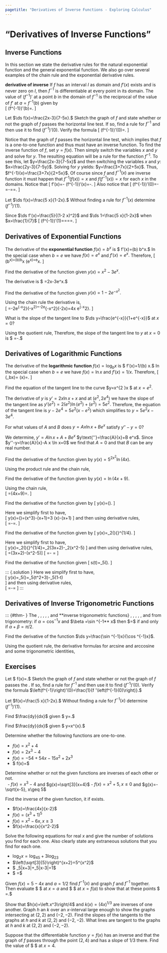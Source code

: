 ```yaml
---
pagetitle: "Derivatives of Inverse Functions - Exploring Calculus"
---
```

# "Derivatives of Inverse Functions"

## Inverse Functions

In this section we state the derivative rules for the natural exponential function and the general exponential function. 
We also go over several examples of the chain rule and the exponential derivative rules.


::: {#thm- } 
\index{derivative of inverse} **derivative of inverse** 
If $f$ has an interval $I$ as domain and $f'(x)$ exists and is never zero on $I,$ then $f^{-1}$ is differentiable at every point in its domain. 
The value of $\left(f^{-1}\right)'$ at a point $b$ in the domain of $f^{-1}$ is the reciprocal of the value of $f'$ at $a=f^{-1}(b)$ given by  
\[
\left(f^{-1}\right)'(b)=\frac{1}{f '\left(f^{-1}(b)\right)}.
\]
::: 


::: {#exm- } 
Let $\ds f(x)=\frac{2x-3}{7-5x}.$ 
Sketch the graph of $f$ and state whether or not the graph of $f$ passes the horizontal line test. 
If so, find a rule for $f^{-1}$ and then use it to find $\left(f^{-1}\right) '(0)$. 
Verify the formula
\[
\ds \left(f^{-1}\right)'(0)=\frac{1}{f'\left(f^{-1}(0)\right)}.
\]
::: 

\begin{figure}[htbp]
\begin{center}
{\includegraphics[width=250pt]{_includes/p20.pdf}} 
\caption{The graph of $\ds f(x)=\frac{2x-3}{7-5x}.$.}
\label{fig:}
\end{center}
\end{figure}

::: {.solution }
Notice that the graph of $f$ passes the horizontal line test, which implies that $f$ is a one-to-one function and thus must have an inverse function. 
To find the inverse function of $f$, set $y=f(x)$. 
Then simply switch the variables $x$ and $y$ and solve for $y$. 
The resulting equation will be a rule for the function $f^{-1}$. 
To see this, let $y=\frac{2x-3}{7-5x}$ and then switching the variables $x$ and $y$: $x=\frac{2y-3}{7-5y}$. 
Solving for $y$ yields: $y=\frac{3+7x}{2+5x}$. 
Thus, $f^{-1}(x)=\frac{3+7x}{2+5x}$. 
Of course since $f$ and $f^{-1}(x)$ are inverse function it must happen that $f^{-1}(f(x))=x$ and  $f(f^{-1}(x))=x$ for each $x$ in the domains. 
Notice that 
\[
f'(x)=-\frac{1}{(7-5 x)^2}  \qquad \text{and} \qquad (f^{-1})'(x)=-\frac{1}{(2+5 x)^2}.
\]
Also notice that 
\[
(f^{-1})'(0)=-\frac{1}{(2+5 (0))^2}=-\frac{1}{4}=\frac{1}{f'\left(\frac{3}{2}\right)}=\frac{1}{f'\left(f^{-1}(0)\right)}.
\]
::: 


::: {#exm- } 
Let $\ds f(x)=\frac{5 x}{1-2x}.$ 
Without finding a rule for $f^{-1}(x)$ determine $\left(f^{-1}\right) '(1).$
::: 

::: {.solution }
Since $\ds f'(x)=\frac{5}{(1-2 x)^2}$ and $\ds 1=\frac{5 x}{1-2x}$ when $x=\frac{1}{7}$
\[
\left(f^{-1}\right)'(1)=\frac{1}{f '\left(f^{-1}(1)\right)}=\frac{1}{f '(1/7)}=\frac{1}{\frac{49}{5}}=\frac{5}{49}.
\square
\]
::: 

## Derivatives of Exponential Functions


::: {#thm- } 
The derivative of the \index{exponential function} **exponential function**  $f(x)=b^x$ is $  f'(x)=(\ln  b) b^x.$ 
In the special case when $b=e$ we have $f(x)=e^x$ and $f'(x)=e^x.$ 
Therefore, 
\[
\frac{d}{dx}\left(b^x\right)=(\ln  b)b^x \qquad \text{and} \qquad \frac{d}{dx}\left(e^x\right)=e^x.
\]
::: 

::: {#exm- } 
Find the derivative of the function given $y(x)=x^2-3e^x.$
::: 

::: {.solution }
The derivative is $  \frac{dy}{dx}=2x-3e^x.$
::: 


::: {#exm- }  
Find the derivative of the function given $y(x)=1-2e^{-x^2}.$
::: 

::: {.solution }
Using the chain rule the derivative is,  
\[
\frac{dy}{dx}=-2e^{-x^2}\frac{d}{dx}\left(-x^2\right)=-2e^{-x^2}(-2x)=4x e^{-x^2}.
\square
\]
::: 

::: {#exm- } 
What is the slope of the tangent line to $\ds y=\frac{e^{-x}}{1+e^{-x}}$ at $x=0?$
::: 

::: {.solution }
Using the quotient rule,
\begin{align*}
\frac{dy}{dx}& =\frac{\left(1+e^{-x}\right)\left(-e^{-x}\right)-e^{-x}\left(-e^{-x}\right)}{\left(1+e^{-x}\right)^2} \\
& =\frac{-e^{-x}\left(1+e^{-x}-e^{-x}\right)}{\left(1+e^{-x}\right)^2} 
 =\frac{-e^{-x}}{\left(1+e^{-x}\right)^2}=-\frac{e^x}{\left(1+e^x\right)^2}
\end{align*}
Therefore, the slope of the tangent line to $y$ at $x=0$ is $  \frac{-e^{-(0)}}{\left(1+e^{-(0)}\right)^2}=-\frac{1}{4}.$
::: 


## Derivatives of Logarithmic Functions


::: {#thm- } 
The derivative of the \index{logarithmic function} **logarithmic function**  $f(x)=\log _bx$ is $  f'(x)=1/(\ln  b) x.$ 
In the special case when $b=e$ we have $f(x)=\ln  x$ and $f'(x)=1/x.$ 
Therefore, 
\[
\frac{d}{dx}\left(\log _bx\right)=\frac{1}{(\ln  b)x} \qquad \text{and} \qquad \frac{d}{dx}(\ln  x)=\frac{1}{x}.
\]
::: 


::: {#exm- } 
Find the equation of the tangent line to the curve $y=x^{2 }\ln  x $ at $x=e^2.$
::: 

::: {.solution }
The derivative of $y$ is $y'=2x \ln  x+x$ and at $\left(e^2,2 e^4\right)$ we have the slope of the tangent line as $y'\left(e^2\right)=2\left(e^2\right) \ln  \left(e^2\right)+\left(e^2\right)=5 e^2.$ 
Therefore, the equation of the tangent line is $y-2e^4=5e^2\left(x-e^2\right)$ which simplifies to $y=5 e^2 x-3 e^4.$
::: 


::: {#exm- } 
For what values of $A$ and $B$ does $y=A x \ln  x+B e^x$ satisfy $y''-y=0?$
::: 

::: {.solution }
We determine, $y'=A \ln  x+A+B e^x$ $y\text{''}=\frac{A}{x}+B e^x$. 
Since $y''-y=\frac{A}{x}-A x \ln  x=0$ we find that $A=0$ and that $B$ can be any real number.
::: 


::: {#exm- } 
Find the derivative of the function given by $y(x)=5^{2x^2}\ln (4x).$
::: 

::: {.solution }
Using the product rule and the chain rule,  
\begin{align*}
\frac{dy}{dx} & =\frac{d}{dx}\left(5^{2x^2}\right)\ln (4x)+5^{2x^2}\frac{d}{dx}(\ln (4x)) \\
& =\left(5^{2x^2}\ln (5)(4x)\right) \ln (4x)+5^{2x^2}\left(\frac{1}{4x}(4)\right)
\square 
\end{align*}
::: 

::: {#exm- } 
Find the derivative of the function given by $y(x)=\ln (4x+9).$
::: 

::: {.solution }
Using the chain rule,  
\[
\frac{dy}{dx}=\frac{1}{4x+9}\frac{d}{dx}(4x+9)=\frac{4}{4x+9}.
\square
\]
::: 

::: {#exm- } 
Find the derivative of the function given by 
\[
y(x)=\ln \left(\frac{x^3}{x+1}\right).
\]
::: 

::: {.solution }
Here we simplify first to have,  
\[
y(x)=\ln \left(\frac{x^3}{x+1}\right)=\ln \left(x^3\right)-\ln (x+1)=3 \ln (x)-\ln (x+1)
\]
and then using derivative rules,  
\[
\frac{dy}{dx}=\frac{3}{x}-\frac{1}{x+1}=\frac{2 x+3}{x (x+1)}.
\square
\]
::: 

::: {#exm- } 
Find the derivative of the function given by 
\[
y(x)=\log _2\left(\frac{3x+2}{x^2-5}\right){}^{1/4}.
\]
::: 

::: {.solution }
Here we simplify first to have,  
\[
y(x)=\log _2\left(\frac{3x+2}{x^2-5}\right){}^{1/4}=\frac{1}{4}\log _2(3x+2)-\frac{1}{4}\log _2\left(x^2-5\right)
\]
and then using derivative rules,  
\[
\frac{dy}{dx}=\frac{1}{4(3x+2)\ln (2)}\frac{d}{dx}(3x+2)-\frac{1}{4\left(x^2-5\right)\ln (2)}\frac{d}{dx}\left(x^2-5\right)\]
\[
\qquad =\frac{3}{4(3x+2)\ln (2)}-\frac{2x}{4\left(x^2-5\right)\ln (2)} 
=\frac{-3 x^2-4 x-15}{4 (3 x+2) \left(x^2-5\right) \ln (2)}
\square
\]
::: 


::: {#exm- }  
Find the derivative of the function given 
\[
s(t)=\log _5\left(\frac{t^2+3}{\sqrt{1-t}}\right).
\]
::: 

::: {.solution } Here we simplify first to have,  
\[
y(x)=\log _5\left(\frac{t^2+3}{\sqrt{1-t}}\right)=\log _5\left(t^2+3\right)-\frac{1}{2}\log _5(1-t)\
\]
and then using derivative rules,  
\[
\frac{dy}{dx}=\frac{2t}{\left(t^2+3\right)\ln (5)}-\frac{(-1)}{2\ln (5)(1-t)}=\frac{3 t^2-4 t-3}{2 (t-1) \left(t^2+3\right) \log (5)}
\square
\]
::: 

## Derivatives of Inverse Trigonometric Functions


::: {#thm- } 
The \index{inverse trigonometric functions} \index{arcsine}, \index{arccosine}, \index{arctangent}, \index{arccotangent}, \index{arccosecant}, and \index{arcsecant} **inverse trigonometric functions} \index{arcsine}, \index{arccosine}, \index{arctangent}, \index{arccotangent}, \index{arccosecant}, and \index{arcsecant**  are all differentiable functions on their domain and their derivative functions are:
\begin{align*}
& \frac{d}{d x}\sin ^{-1} x=\frac{1}{\sqrt{1-x^2}} & &
\frac{d}{d x}\cos ^{-1} x=\, -\frac{1}{\sqrt{1-x^2}} \\
& \frac{d}{d x}\tan ^{-1}x=\frac{1}{1+x^2} & &
\frac{d}{d x}\cot  ^{-1}x=\, -\frac{1}{1+x^2} \\
& \frac{d}{d x}\sec ^{-1}x=\frac{1}{|x|}\frac{1}{\sqrt{x^2-1}} & &
\frac{d}{d x}\csc ^{-1}x=\, -\frac{1}{|x|}\frac{1}{\sqrt{x^2-1}}
\end{align*}
::: 


::: {#exm- } 
Find the derivative of the function  $y=\sin ^{-1}x\text{  }\cos ^{-1}x.$
::: 

::: {.solution }
Using the product rule and the derivative formulas for arcsine and arccosine we determine:  
\[
y'=\left(\frac{1}{\sqrt{1-x^2}}\right)\left(\cos ^{-1}x\right)-\left(\frac{1}{\sqrt{1-x^2}}\right)\left(\sin  ^{-1}x\right)=\frac{\cos ^{-1}x-\sin^{-1}x}{\sqrt{1-x^2}}
\square
\]
::: 

::: {#exm- } 
Find the derivative of the function $y=\tan ^{-1}x\text{  }\cot ^{-1}x$
::: 

::: {.solution }
Using the product rule and the derivative formulas for arctangent and arccotangent we determine:  
\[
y'=\left(\frac{1}{1+x^2}\right)\cot ^{-1}x-\left(\frac{1}{1+x^2}\right)\tan ^{-1}x=\frac{\cot ^{-1}x-\tan ^{-1}x}{1+x^2}
\square
\]
::: 

::: {#exm- } 
Find the derivative of the function $y=\tan ^{-1}x-x \sec ^{-1}x$
::: 

::: {.solution }
Using the product rule and the derivative formulas for arctangent and arcsecant we determine: 
\[
y'=\left(\frac{1}{1+x^2}\right)-\sec ^{-1}x-x\left(\frac{1}{|x|}\frac{1}{\sqrt{x^2-1}}\right)
\square
\]
::: 

Recall, the \index{cofunction theorem} from trigonometry: if $\alpha =\cos  ^{-1}x$ and $\beta =\sin ^{-1} **cofunction theorem} from trigonometry: if $\alpha =\cos  ^{-1}x$ and $\beta =\sin ^{-1** x$ then $\cos  \alpha =\sin  \beta $ if and only if $\alpha +\beta =\pi /2.$


::: {#exm- } 
Find the derivative of the function $\ds y=\frac{\sin ^{-1}x}{\cos ^{-1}x}$.
::: 

::: {.solution } 
Using the quotient rule, the derivative formulas for arcsine and arccosine and some trigonometric identities, 
\begin{align*}
y'&=\frac{\left(\cos ^{-1}x\right)\left(\frac{1}{\sqrt{1-x^2}}\right)-\left(\sin ^{-1}x\right)\left(\frac{-1}{\sqrt{1-x^2}}\right)}{\left(\cos^{-1}x\right)^2} \\
& \qquad =\frac{\cos ^{-1}x+\sin ^{-1}x}{\left(\cos ^{-1}x\right)^2\sqrt{1-x^2}} 
=\frac{\pi }{2 \sqrt{1-x^2} \left(\cos ^{-1}x\right)^2}
\square
\end{align*}
::: 



## Exercises

::: {#exr- } 
Let $  f(x)=\frac{2x-3}{7-5x}.$ Sketch the graph of $f$ and state whether or not the graph of $f$ passes the \emph{horizontal line test}. If so, find a rule for $f^{-1}$ and then use it to find $\left(f^{-1}\right) '(0)$. Verify the formula $\left(f^{-1}\right)'(0)=\frac{1}{f '\left(f^{-1}(0)\right)}.$
::: 

::: {#exr- } 
Let $f(x)=\frac{5 x}{1-2x}.$ Without finding a rule for $f^{-1}(x)$ determine
 $\left(f^{-1}\right) '(1).$
::: 

::: {#exr- } 
Find $\frac{dy}{dx}$ given $  y=\frac{e^{2x}}{\left(x^2-3\right)^2\ln \sqrt{x}}.$
::: 

::: {#exr- } 
Find $\frac{dy}{dx}$ given $  y=x^{\sin  x}.$
::: 

::: {#exr- } 
Determine whether the following functions are one-to-one. 
 
- $f(x)=x^2+4$
- $f(x)=2x^3-4$ 
- $f(x)=-54+54 x-15 x^2+2 x^3$ \
- $  f(x)=\frac{2x-3}{x-7}$
 
::: 

::: {#exr- } 
Determine whether or not the given functions are inverses of each other or not.  
\ 
- $f(x)=x^3-4$ and  $g(x)=\sqrt[3]{x+4}$
- $f(x)=x^2+5, x\leq 0$  and  $g(x)=-\sqrt{x-5}, x\geq 5$
 
::: 

::: {#exr- } 
Find the inverse of the given function, it if exists.
 
- $f(x)=\frac{4x}{x-2}$
- $f(x)=\left(x^3+1\right)^5$
- $f(x)=x^2-6x, x\geq 3$
- $f(x)=\frac{x}{x^2-2}$
 
::: 

::: {#exr- } 
Solve the following equations for real $x$ and give the number of solutions you find for each one. Also clearly state any extraneous solutions that you find for each one.  
 
- $\log _2x=\log _45+3 \log _23$
- $\left(\sqrt[3]{5}\right)^{x+2}=5^{x^2}$ 
- $  \log _5|x+3|+\log _5|x-3|=1$ 
- $  \frac{1}{e^{x+3}+6e^{-x-3}}=\frac{1}{5}$
 
::: 

::: {#exr- } 
Given $f(x)=5-4x$ and $a=1/2$ find $f^{-1}(x)$ and graph $f$ and $f^{-1}$ together. Then evaluate $  \frac{ df}{dx}$ at $x=a$ and $  \frac{ df^{-1}}{dx}$ at $x=f(a)$ to show that at these points $  \frac{ d f^{-1}}{dx}=\frac{1}{\left(\frac{ df}{dx}\right)}.$
::: 

::: {#exr- } 
Show that $h(x)=\left.x^3\right/4$ and $k(x)=(4x)^{1/3}$ are inverses of one another. Graph $h$ an $k$ over an $x$-interval large enough to show the graphs intersecting at $(2,2)$ and $(-2,-2).$ Find the slopes of the tangents to the graphs at $h$ and $k$ at $(2,2)$ and $(-2,-2).$ What lines are tangent to the graphs at $h$ and $k$ at $(2,2)$ and $(-2,-2).$
::: 

::: {#exr- } 
Suppose that the differentiable function $y=f(x)$ has an inverse and that the graph of $f$ passes through the point $(2,4)$ and has a slope of $1/3$ there. Find the value of $  \frac{ df^{-1}}{dx}$ at $x=4.$
::: 


 

